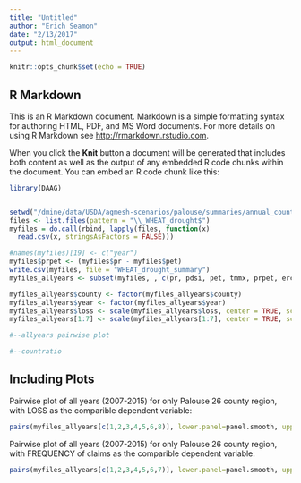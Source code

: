 ```yaml
---
title: "Untitled"
author: "Erich Seamon"
date: "2/13/2017"
output: html_document
---
```


```r
knitr::opts_chunk$set(echo = TRUE)
```

## R Markdown

This is an R Markdown document. Markdown is a simple formatting syntax for authoring HTML, PDF, and MS Word documents. For more details on using R Markdown see <http://rmarkdown.rstudio.com>.

When you click the **Knit** button a document will be generated that includes both content as well as the output of any embedded R code chunks within the document. You can embed an R code chunk like this:

```r

library(DAAG)


setwd("/dmine/data/USDA/agmesh-scenarios/palouse/summaries/annual_county_summaries/")
files <- list.files(pattern = "\\_WHEAT_drought$")
myfiles = do.call(rbind, lapply(files, function(x) 
  read.csv(x, stringsAsFactors = FALSE)))

#names(myfiles)[19] <- c("year") 
myfiles$prpet <- (myfiles$pr - myfiles$pet)
write.csv(myfiles, file = "WHEAT_drought_summary")
myfiles_allyears <- subset(myfiles, , c(pr, pdsi, pet, tmmx, prpet, erc, countratio, loss, acres, count, county, year))

myfiles_allyears$county <- factor(myfiles_allyears$county)
myfiles_allyears$year <- factor(myfiles_allyears$year)
myfiles_allyears$loss <- scale(myfiles_allyears$loss, center = TRUE, scale = FALSE)
myfiles_allyears[1:7] <- scale(myfiles_allyears[1:7], center = TRUE, scale = TRUE)

#--allyears pairwise plot

#--countratio
```

## Including Plots

Pairwise plot of all years (2007-2015) for only Palouse 26 county region, with LOSS as the comparible dependent variable:

```r
pairs(myfiles_allyears[c(1,2,3,4,5,6,8)], lower.panel=panel.smooth, upper.panel=panel.cor)
```


Pairwise plot of all years (2007-2015) for only Palouse 26 county region, with FREQUENCY of claims as the comparible dependent variable:

```r
pairs(myfiles_allyears[c(1,2,3,4,5,6,7)], lower.panel=panel.smooth, upper.panel=panel.cor)
```




